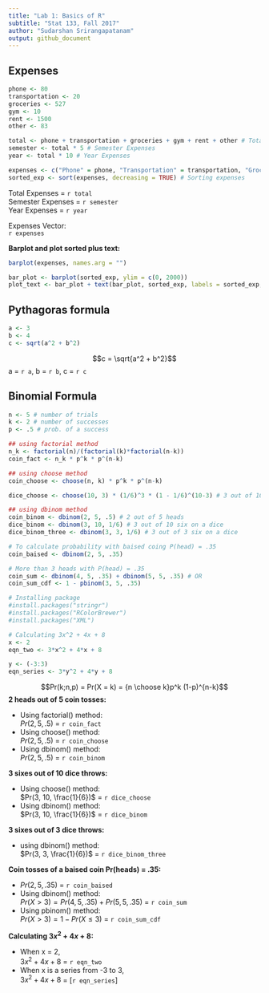 ```yaml
---
title: "Lab 1: Basics of R"
subtitle: "Stat 133, Fall 2017"
author: "Sudarshan Srirangapatanam"
output: github_document
---
```

## Expenses

```r
phone <- 80
transportation <- 20
groceries <- 527
gym <- 10
rent <- 1500
other <- 83

total <- phone + transportation + groceries + gym + rent + other # Total Expenses
semester <- total * 5 # Semester Expenses
year <- total * 10 # Year Expenses

expenses <- c("Phone" = phone, "Transportation" = transportation, "Groceries" = groceries, "Gym" = gym, "Rent" = rent, "Other" = other)
sorted_exp <- sort(expenses, decreasing = TRUE) # Sorting expenses
```

Total Expenses = `r total`<br>
Semester Expenses = `r semester`<br>
Year Expenses = `r year`

Expenses Vector:<br>
`r expenses`

**Barplot and plot sorted plus text:**

```r
barplot(expenses, names.arg = "")

bar_plot <- barplot(sorted_exp, ylim = c(0, 2000))
plot_text <- bar_plot + text(bar_plot, sorted_exp, labels = sorted_exp, pos = 3)
```

## Pythagoras formula

```r
a <- 3
b <- 4
c <- sqrt(a^2 + b^2)
```

$$c = \sqrt{a^2 + b^2}$$
a = `r a`, b = `r b`, c = `r c`

## Binomial Formula

```r
n <- 5 # number of trials
k <- 2 # number of successes
p <- .5 # prob. of a success

## using factorial method
n_k <- factorial(n)/(factorial(k)*factorial(n-k))
coin_fact <- n_k * p^k * p^(n-k)

## using choose method
coin_choose <- choose(n, k) * p^k * p^(n-k)

dice_choose <- choose(10, 3) * (1/6)^3 * (1 - 1/6)^(10-3) # 3 out of 10 six on a dice

## using dbinom method
coin_binom <- dbinom(2, 5, .5) # 2 out of 5 heads
dice_binom <- dbinom(3, 10, 1/6) # 3 out of 10 six on a dice
dice_binom_three <- dbinom(3, 3, 1/6) # 3 out of 3 six on a dice

# To calculate probability with baised coing P(head) = .35
coin_baised <- dbinom(2, 5, .35)

# More than 3 heads with P(head) = .35
coin_sum <- dbinom(4, 5, .35) + dbinom(5, 5, .35) # OR
coin_sum_cdf <- 1 - pbinom(3, 5, .35)

# Installing package
#install.packages("stringr")
#install.packages("RColorBrewer")
#install.packages("XML")

# Calculating 3x^2 + 4x + 8
x <- 2
eqn_two <- 3*x^2 + 4*x + 8

y <- (-3:3)
eqn_series <- 3*y^2 + 4*y + 8
```

$$Pr(k;n,p) = Pr(X = k) = {n \choose k}p^k (1-p)^{n-k}$$
**2 heads out of 5 coin tosses:**

* Using factorial() method:<br>
  $Pr(2, 5, .5)$ = `r coin_fact`
* Using choose() method:<br>
  $Pr(2, 5, .5)$ = `r coin_choose`
* Using dbinom() method:<br>
  $Pr(2, 5, .5)$ = `r coin_binom`

**3 sixes out of 10 dice throws:**

* Using choose() method:<br>
  $Pr(3, 10, \frac{1}{6})$ = `r dice_choose`
* Using dbinom() method:<br>
  $Pr(3, 10, \frac{1}{6})$ = `r dice_binom`
  
**3 sixes out of 3 dice throws:**

* using dbinom() method:<br>
  $Pr(3, 3, \frac{1}{6})$ = `r dice_binom_three`

**Coin tosses of a baised coin Pr(heads) = .35:**

* $Pr(2,5,.35)$ = `r coin_baised`
* Using dbinom() method:<br>
  $Pr(X > 3) = Pr(4, 5, .35) + Pr(5, 5, .35)$ = `r coin_sum`
* Using pbinom() method:<br>
  $Pr(X > 3) = 1 - Pr(X \leq 3)$ = `r coin_sum_cdf`
  
**Calculating $3x^2 + 4x + 8$:**

* When x = 2,<br>
  $3x^2 + 4x + 8$ = `r eqn_two`
* When x is a series from -3 to 3,<br>
  $3x^2 + 4x + 8$ = [`r eqn_series`]